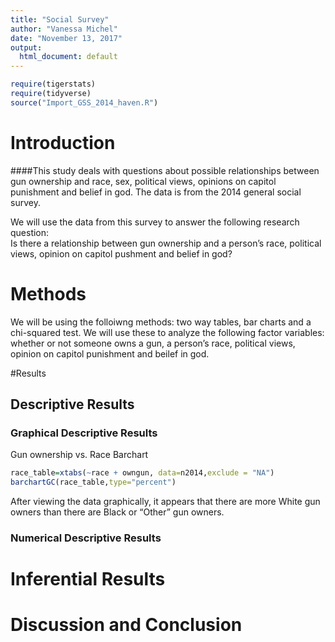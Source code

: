 ```yaml
---
title: "Social Survey"
author: "Vanessa Michel"
date: "November 13, 2017"
output:
  html_document: default
---
```


```r
require(tigerstats)
require(tidyverse)
source("Import_GSS_2014_haven.R")
```
<!-- We recommend you use git branches -- create a separate branch for each major section i.e. Introduction, Methods, Results, Inferential Results, and Discussion and Conclusions - leave the YAML block untouched until the final merge where you put in your own name !-->

# Introduction

<!--In this section you explain what you are trying to show.  Where did the data come from?  What is the research or other question you are trying to answer?!-->   

####This study deals with questions about possible relationships between gun ownership and race, sex, political views, opinions on capitol punishment and belief in god. The data is from the 2014 general social survey.

We will use the data from this survey to answer the following research question:  
Is there a relationship between gun ownership and a person's race, political views, opinion on capitol pushment and belief in god?

# Methods

<!--Decide on your methods:  use "variable analysis" or other appropriate descriptors.  Make sure to choose at least one graphical method and at least one numerical method.!-->
We will be using the folloiwng methods: two way tables, bar charts and a chi-squared test. We will use these to analyze the following factor variables: whether or not someone owns a gun, a person's race, political views, opinion on capitol punishment and beilef in god.

#Results

<!--Divide this section into two sub-sections:  One for your descriptive  results and one for your inferential results.!-->

## Descriptive Results

### Graphical Descriptive Results

<!--Graphical results here.  Make sure to show your code.  Provide appropriate labels for axes, giving units if possible, and provide a good title for the graph, too.  Use the graphical results to describe the patterns if any that exist in the data as focused toward the research question!-->
Gun ownership vs. Race Barchart
```r
race_table=xtabs(~race + owngun, data=n2014,exclude = "NA")
barchartGC(race_table,type="percent")
```

After viewing the data graphically, it appears that there are more White gun owners than there are Black or "Other" gun owners. 

### Numerical Descriptive Results

<!--Numerical results go here. Use the numerical results to describe the patterns if any that exist in the data as focused toward the research question!-->

# Inferential Results

<!--State hypothesis clearly.  Make sure your discussion of the inferential test covers all the aspects that the test output produces, such as test statistic, p-value etc.  Make a decision about the null hypothesis, explain the assumptions on which the selected test/procedure was based, and why the chosen procedure satisfys the assumptions and is appropriate to answer the research question!-->


# Discussion and Conclusion

<!--Discussion and conclusion here.  If you found a relationship be sure to consider whether the relationship occurs because one of the variables causes the other, or whether they perhasps are related for some other reason.  Watch the chapter 6 videos from the GeorgeTown videos collection.!-->
